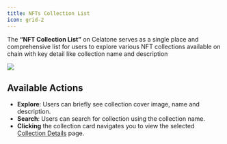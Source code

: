 ```yaml
---
title: NFTs Collection List
icon: grid-2
---
```


The **“NFT Collection List”** on Celatone serves as a single place and comprehensive list for users to explore various NFT collections available on chain with key detail like collection name and description

<Frame>
    <img src="/images/user-docs/move/nft/nft-collection-list.jpg" />
</Frame>


## Available Actions

- **Explore**: Users can briefly see collection cover image, name and description.
- **Search**: Users can search for collection using the collection name.
- **Clicking** the collection card navigates you to view the selected [Collection Details](https://docs.alleslabs.com/user-guide/move/nfts/collection-list) page.